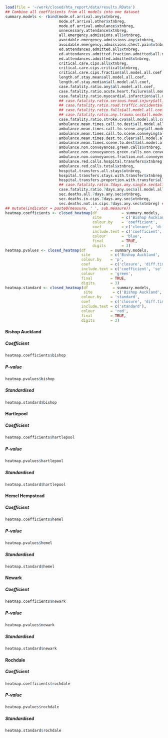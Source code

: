 ```r
load(file = '~/work/closed/hta_report/data/results.RData')
## Combine all coefficients from all models into one dataset
summary.models <- rbind(mode.of.arrival.any$xtnbreg,
                        mode.of.arrival.other$xtnbreg,
                        mode.of.arrival.ambulance$xtnbreg,
                        unnecessary.attendance$xtnbreg,
                        all.emergency.admissions.all$xtnbreg,
                        avoidable.emergency.admissions.any$xtnbreg,
                        avoidable.emergency.admissions.chest.pain$xtnbreg,
                        ed.attendances.admitted.all$xtnbreg,
                        ed.attendances.admitted.fraction.admitted$all.model.all.coef,
                        ed.attendances.admitted.admitted$xtnbreg,
                        critical.care.cips.all$xtnbreg,
                        critical.care.cips.critical$xtnbreg,
                        critical.care.cips.fraction$all.model.all.coef,
                        length.of.stay.mean$all.model.all.coef,
                        length.of.stay.median$all.model.all.coef,
                        case.fatality.ratio.any$all.model.all.coef,
                        case.fatality.ratio.acute.heart.failure$all.model.all.coef,
                        case.fatality.ratio.myocardial.infarction$all.model.all.coef,
                        ## case.fatality.ratio.serious.head.injury$all.model.all.coef,
                        ## case.fatality.ratio.road.traffic.accident$all.model.all.coef,
                        ## case.fatality.ratio.falls$all.model.all.coef,
                        ## case.fatality.ratio.any.trauma.sec$all.model.all.coef,
                        case.fatality.ratio.stroke.cva$all.model.all.coef,
                        ambulance.mean.times.call.to.dest$all.model.all.coef,
                        ambulance.mean.times.call.to.scene.any$all.model.all.coef,
                        ambulance.mean.times.call.to.scene.conveying$all.model.all.coef,
                        ambulance.mean.times.dest.to.clear$all.model.all.coef,
                        ambulance.mean.times.scene.to.dest$all.model.all.coef,
                        ambulance.non.conveyances.green.calls$xtnbreg,
                        ambulance.non.conveyances.green.calls.non.conveyed$xtnbreg,
                        ambulance.non.conveyances.fraction.not.conveyed$all.model.all.coef,
                        ambulance.red.calls.hospital.transfers$xtnbreg,
                        ambulance.red.calls.total$xtnbreg,
                        hospital.transfers.all.stays$xtnbreg,
                        hospital.transfers.stays.with.transfer$xtnbreg,
                        hospital.transfers.proportion.with.transfer$all.model.all.coef,
                        ## case.fatality.ratio.7days.any.single.sec$all.model.all.coef,
                        case.fatality.ratio.7days.any.sec$all.model.all.coef,
                        sec.deaths.all.7days.any.sec$xtnbreg,
                        sec.deaths.in.cips.7days.any.sec$xtnbreg,
                        sec.deaths.not.in.cips.7days.any.sec$xtnbreg) ## %>%
## mutate(indicator = paste0(measure, ' ', sub.measure))
heatmap.coefficients <- closed_heatmap(df           = summary.models,
                                       site         = c('Bishop Auckland', 'Hartlepool', 'Hemel Hempstead', 'Newark', 'Rochdale'),
                                       colour.by    = 'coefficient',
                                       coef         = c('closure', 'diff.time.to.ed'),
                                       include.text = c('coefficient', 'se', 'p'),
                                       colour       = 'blue',
                                       final        = TRUE,
                                       digits       = 3)
heatmap.pvalues <- closed_heatmap(df           = summary.models,
                                  site         = c('Bishop Auckland', 'Hartlepool', 'Hemel Hempstead', 'Newark', 'Rochdale'),
                                  colour.by    = 'p',
                                  coef         = c('closure', 'diff.time.to.ed'),
                                  include.text = c('coefficient', 'se', 'p'),
                                  colour       = 'green',
                                  final        = TRUE,
                                  digits       = 3)
heatmap.standard <- closed_heatmap(df           = summary.models,
                                   site         = c('Bishop Auckland', 'Hartlepool', 'Hemel Hempstead', 'Newark', 'Rochdale'),
                                  colour.by    = 'standard',
                                  coef         = c('closure', 'diff.time.to.ed'),
                                  include.text = c('standard'),
                                  colour       = 'red',
                                  final        = TRUE,
                                  digits       = 3)

```
#### Bishop Auckland  {.tabset .tabset-fade .tabset-pills}

##### Coefficient
```r
heatmap.coefficients$bishop

```

##### P-value
```r
heatmap.pvalues$bishop

```

##### Standardised
```r
heatmap.standard$bishop

```


#### Hartlepool {.tabset .tabset-fade .tabset-pills}

##### Coefficient
```r
heatmap.coefficients$hartlepool

```

##### P-value
```r
heatmap.pvalues$hartlepool

```

##### Standardised
```r
heatmap.standard$hartlepool

```

#### Hemel Hempstead {.tabset .tabset-fade .tabset-pills}

##### Coefficient
```r
heatmap.coefficients$hemel

```

##### P-value
```r
heatmap.pvalues$hemel

```

##### Standardised
```r
heatmap.standard$hemel

```

#### Newark {.tabset .tabset-fade .tabset-pills}

##### Coefficient
```r
heatmap.coefficients$newark

```

##### P-value
```r
heatmap.pvalues$newark

```

##### Standardised
```r
heatmap.standard$newark

```

#### Rochdale {.tabset .tabset-fade .tabset-pills}

##### Coefficient
```r
heatmap.coefficients$rochdale

```

##### P-value
```r
heatmap.pvalues$rochdale

```

##### Standardised
```r
heatmap.standard$rochdale

```

